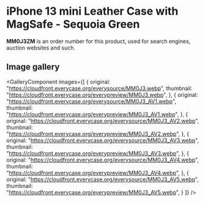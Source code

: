 
# iPhone 13 mini Leather Case with MagSafe - Sequoia Green

<Callout type='info' emoji='👉🏻'>**MM0J3ZM** is an order number for this product, used for search engines, auction websites and such.</Callout>

## Image gallery

<GalleryComponent
    images={[
      {
        original: "https://cloudfront.everycase.org/everysource/MM0J3.webp",
        thumbnail: "https://cloudfront.everycase.org/everypreview/MM0J3.webp",
      },
      {
        original: "https://cloudfront.everycase.org/everysource/MM0J3_AV1.webp",
        thumbnail: "https://cloudfront.everycase.org/everypreview/MM0J3_AV1.webp",
      },
      {
        original: "https://cloudfront.everycase.org/everysource/MM0J3_AV2.webp",
        thumbnail: "https://cloudfront.everycase.org/everypreview/MM0J3_AV2.webp",
      },
      {
        original: "https://cloudfront.everycase.org/everysource/MM0J3_AV3.webp",
        thumbnail: "https://cloudfront.everycase.org/everypreview/MM0J3_AV3.webp",
      },
      {
        original: "https://cloudfront.everycase.org/everysource/MM0J3_AV4.webp",
        thumbnail: "https://cloudfront.everycase.org/everypreview/MM0J3_AV4.webp",
      },
      {
        original: "https://cloudfront.everycase.org/everysource/MM0J3_AV5.webp",
        thumbnail: "https://cloudfront.everycase.org/everypreview/MM0J3_AV5.webp",
      }
    ]}
  />
